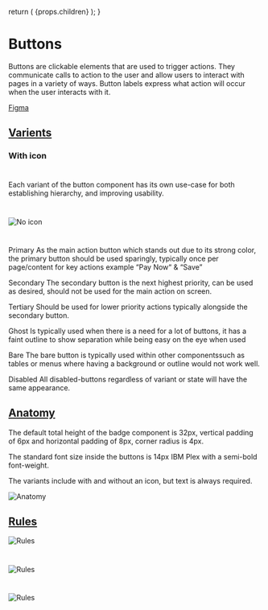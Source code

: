 

  return (
    <Layout
      title="Design"
      sideNav="design"
      editPageRoute="design/components/buttons"
      shouldIncludePageIndex
    >
      {props.children}
    </Layout>
  );
}

# Buttons

<IntroText>
  Buttons are clickable elements that are used to trigger actions. They
  communicate calls to action to the user and allow users to interact with pages
  in a variety of ways. Button labels express what action will occur when the
  user interacts with it.
</IntroText>

[Figma](<https://www.figma.com/file/W3hxWj6VZydNaNGJSGxRsV/TableKit-Components-(3.0)?node-id=1635%3A4921>)

## [Varients](website/src/design/components/buttons.html#varients)

### With icon

#

Each variant of the button component has its own use-case for both establishing hierarchy, and improving usability.

#

![No icon](/static/img/components/button-varients.png 'Badges with no icon')

#

Primary
As the main action button which stands out due to its strong color, the primary button should be used sparingly, typically once per page/content for key actions example “Pay Now“ & “Save”

Secondary
The secondary button is the next highest priority, can be used as desired, should not be used for the main action on screen.

Tertiary
Should be used for lower priority actions typically alongside the secondary button.

Ghost
Is typically used when there is a need for a lot of buttons, it has a faint outline to show separation while being easy on the eye when used

Bare
The bare button is typically used within other componentssuch as tables or menus where having a background or outline would not work well.

Disabled
All disabled-buttons regardless of variant or state will have the same appearance.

## [Anatomy](website/src/design/components/buttons.html#anatomy)

The default total height of the badge component is 32px, vertical padding of 6px and horizontal padding of 8px, corner radius is 4px.

The standard font size inside the buttons is 14px IBM Plex with a semi-bold font-weight.

The variants include with and without an icon, but text is always required.

![Anatomy](/static/img/components/button-anatomy.png 'Anatomy of the badge component')

## [Rules](website/src/design/components/badges.html#rules)

![Rules](/static/img/components/button-rule-1.png 'Badge rules #1')

#

![Rules](/static/img/components/button-rule-2.png 'Badge rules #2')

#

![Rules](/static/img/components/button-rule-3.png 'Badge rules #3')
